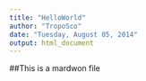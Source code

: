 ```yaml
---
title: "HelloWorld"
author: "TropoSco"
date: "Tuesday, August 05, 2014"
output: html_document
---
```


##This is a mardwon file
